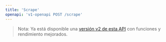 ```yaml
---
title: 'Scrape'
openapi: 'v1-openapi POST /scrape'
---
```


> Nota: Ya está disponible una [versión v2 de esta API](/es/api-reference/endpoint/scrape) con funciones y rendimiento mejorados.